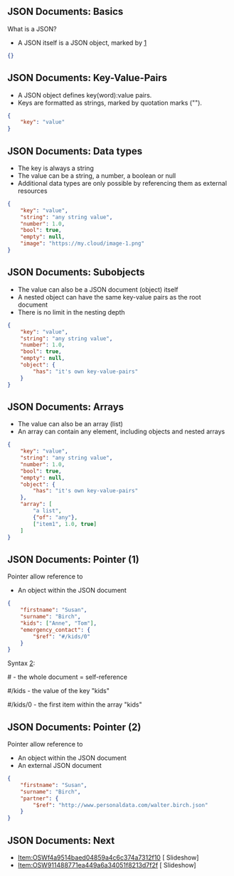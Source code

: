 == JSON Documents: Basics==

What is a JSON?
* A JSON itself is a JSON object, marked by [https://json-schema.org/understanding-json-schema/basics.html#hello-world]

<syntaxhighlight lang="json">
{}
</syntaxhighlight>

==JSON Documents: Key-Value-Pairs==

*A JSON object defines key(word):value pairs.
*Keys are formatted as strings, marked by quotation marks ("").

<syntaxhighlight lang="json">
{
    "key": "value"
}
</syntaxhighlight>

==JSON Documents: Data types==

*The key is always a string
*The value can be a string, a number, a boolean or null
*Additional data types are only possible by referencing them as external resources

<syntaxhighlight lang="json">
{
    "key": "value",
    "string": "any string value",
    "number": 1.0,
    "bool": true,
    "empty": null,
    "image": "https://my.cloud/image-1.png"
}
</syntaxhighlight>

==JSON Documents: Subobjects==

*The value can also be a JSON document (object) itself
*A nested object can have the same key-value pairs as the root document
*There is no limit in the nesting depth

<syntaxhighlight lang="json">
{
    "key": "value",
    "string": "any string value",
    "number": 1.0,
    "bool": true,
    "empty": null,
    "object": {
        "has": "it's own key-value-pairs"
    }
}
</syntaxhighlight>

==JSON Documents: Arrays==

*The value can also be an array (list)
*An array can contain any element, including objects and nested arrays

<syntaxhighlight lang="json">
{
    "key": "value",
    "string": "any string value",
    "number": 1.0,
    "bool": true,
    "empty": null,
    "object": {
        "has": "it's own key-value-pairs"
    },
    "array": [
        "a list", 
        {"of": "any"}, 
        ["item1", 1.0, true]
    ]
}
</syntaxhighlight>

==JSON Documents: Pointer (1)==

Pointer allow reference to
*An object within the JSON document

<syntaxhighlight lang="json">
{
    "firstname": "Susan",
    "surname": "Birch",
    "kids": ["Anne", "Tom"],
    "emergency_contact": {
        "$ref": "#/kids/0"
    }    
}
</syntaxhighlight>
Syntax [https://www.rfc-editor.org/rfc/rfc6901]:

<nowiki>#</nowiki>        - the whole document = self-reference

<nowiki>#</nowiki>/kids   - the value of the key "kids"

<nowiki>#</nowiki>/kids/0 - the first item within the array "kids"
==JSON Documents: Pointer (2)==
Pointer allow reference to
*An object within the JSON document
*An external JSON document

<syntaxhighlight lang="json">
{
    "firstname": "Susan",
    "surname": "Birch",
    "partner": {
        "$ref": "http://www.personaldata.com/walter.birch.json"
    }
}
</syntaxhighlight>

==JSON Documents: Next==

*[[Item:OSWf4a9514baed04859a4c6c374a7312f10]] [{{fullurl:Item:OSWf4a9514baed04859a4c6c374a7312f10
|reveal=true
}} Slideshow]
*[[Item:OSW911488771ea449a6a34051f8213d7f2f]] [{{fullurl:Item:OSW911488771ea449a6a34051f8213d7f2f
|reveal=true
}} Slideshow]